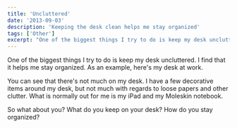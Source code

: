 ```yaml
---
title: 'Uncluttered'
date: '2013-09-03'
description: 'Keeping the desk clean helps me stay organized'
tags: ['Other']
excerpt: "One of the biggest things I try to do is keep my desk uncluttered. I find that it helps me stay organized. As an example, here's my desk at work."
---
```


One of the biggest things I try to do is keep my desk uncluttered. I find that it helps me stay organized. As an example, here's my desk at work.

<PostImage src="/images/posts/2013-09-03-uncluttered/work-desk.jpg" alt="Clean Desk" width={1024} height={576} centered shadowed />

You can see that there's not much on my desk. I have a few decorative items around my desk, but not much with regards to loose papers and other clutter. What is normally out for me is my iPad and my Moleskin notebook.

So what about you? What do you keep on your desk? How do you stay organized?
